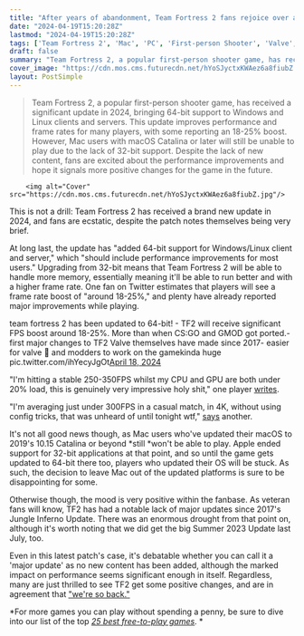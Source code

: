 ```yaml
---
title: "After years of abandonment, Team Fortress 2 fans rejoice over a patch that grants 25% extra FPS"
date: "2024-04-19T15:20:28Z"
lastmod: "2024-04-19T15:20:28Z"
tags: ['Team Fortress 2', 'Mac', 'PC', 'First-person Shooter', 'Valve', 'Free-to-play', '2023 Summer Update', '2017 Jungle Inferno Update']
draft: false
summary: "Team Fortress 2, a popular first-person shooter game, has received a significant update in 2024, bringing 64-bit support to Windows and Linux clients and servers. This update improves performance and frame rates for many players, with some reporting an 18-25% boost. However, Mac users with macOS Catalina or later will still be unable to play due to the lack of 32-bit support. Despite the lack of new content, fans are excited about the performance improvements and hope it signals more positive changes for the game in the future."
cover_image: "https://cdn.mos.cms.futurecdn.net/hYoSJyctxKWAez6a8fiubZ.jpg" 
layout: PostSimple
---
```

> Team Fortress 2, a popular first-person shooter game, has received a significant update in 2024, bringing 64-bit support to Windows and Linux clients and servers. This update improves performance and frame rates for many players, with some reporting an 18-25% boost. However, Mac users with macOS Catalina or later will still be unable to play due to the lack of 32-bit support. Despite the lack of new content, fans are excited about the performance improvements and hope it signals more positive changes for the game in the future.


        <img alt="Cover" src="https://cdn.mos.cms.futurecdn.net/hYoSJyctxKWAez6a8fiubZ.jpg"/>
        
This is not a drill: Team Fortress 2 has received a brand new update in 2024, and fans are ecstatic, despite the patch notes themselves being very brief. 

At long last, the update has "added 64-bit support for Windows/Linux client and server," which "should include performance improvements for most users." Upgrading from 32-bit means that Team Fortress 2 will be able to handle more memory, essentially meaning it'll be able to run better and with a higher frame rate. One fan on Twitter estimates that players will see a frame rate boost of "around 18-25%," and plenty have already reported major improvements while playing.

team fortress 2 has been updated to 64-bit! - TF2 will receive significant FPS boost around 18-25%. More than when CS:GO and GMOD got ported.- first major changes to TF2 Valve themselves have made since 2017- easier for valve 🤞 and modders to work on the gamekinda huge pic.twitter.com/ihYecyJgOt[April 18, 2024](https://twitter.com/heavyfortres/status/1781104136538231196)

"I'm hitting a stable 250-350FPS whilst my CPU and GPU are both under 20% load, this is genuinely very impressive holy shit," one player [<u>writes</u>](https://x.com/PyroJoe/status/1781110801618628692).

"I'm averaging just under 300FPS in a casual match, in 4K, without using config tricks, that was unheard of until tonight wtf," [<u>says</u>](https://x.com/SirDuck74/status/1781105267716792811) another. 

It's not all good news though, as Mac users who've updated their macOS to 2019's 10.15 Catalina or beyond *still *won't be able to play. Apple ended support for 32-bit applications at that point, and so until the game gets updated to 64-bit there too, players who updated their OS will be stuck. As such, the decision to leave Mac out of the updated platforms is sure to be disappointing for some. 

Otherwise though, the mood is very positive within the fanbase. As veteran fans will know, TF2 has had a notable lack of major updates since 2017's Jungle Inferno Update. There was an enormous drought from that point on, although it's worth noting that we did get the big Summer 2023 Update last July, too. 

Even in this latest patch's case, it's debatable whether you can call it a 'major update' as no new content has been added, although the marked impact on performance seems significant enough in itself. Regardless, many are just thrilled to see TF2 get some positive changes, and are in agreement that [<u>"we're so back."</u>](https://twitter.com/wolfdogmax/status/1781279066651247016?t=6pQa0zBZHKtLL9iR-ZlBTg&s=19)

*For more games you can play without spending a penny, be sure to dive into our list of the top *[<u><em>25 best free-to-play games</em></u>](https://www.gamesradar.com/best-free-games-play-right-now/)*. *
        